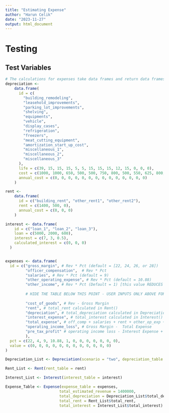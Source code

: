 ```yaml
---
title: "Estimating Expense"
author: "Harun Celik"
date: "2023-11-27"
output: html_document
---
```


# Testing

## Test Variables
```r
# The calculations for expenses take data frames and return data frames
depreciation <-
    data.frame(
      id = c(
        "building_remodeling",
        "leasehold_improvements",
        "parking_lot_improvements",
        "shelving",
        "equipments",
        "vehicle",
        "display_cases",
        "refrigeration",
        "freezers",
        "meat_cutting_equipment",
        "amortization_start_up_cost",
        "miscellaneous_1",
        "miscellaneous_2",
        "miscellaneous_3"
      ),
      life = c(39, 15, 15, 15, 5, 5, 15, 15, 15, 12, 15, 0, 0, 0),
      cost = c(1000, 1000, 650, 500, 500, 750, 800, 500, 550, 625, 800, 0, 0, 0),
      annual_cost = c(0, 0, 0, 0, 0, 0, 0, 0, 0, 0, 0, 0, 0, 0)
    )

rent <-
    data.frame(
      id = c("building_rent", "other_rent1", "other_rent2"),
      rent = c(1400, 500, 0),
      annual_cost = c(0, 0, 0)
    )

interest <- data.frame(
    id = c("loan_1", "loan_2", "loan_3"),
    loan = c(5000, 2000, 600),
    interest = c(7, 3, 0.5),
    calculated_interest = c(0, 0, 0)
  )


expenses <- data.frame(
  id = c("gross_margin", # Rev * Pct (default = [22, 24, 26, or 28])
         "officer_compensation",  # Rev * Pct
         "salaries", # Rev * Pct (default = 9)
         "other_operating_expense", # Rev * Pct (default = 10.88)
         "other_income", # Rev * Pct (Default = 1) [this value REDUCES expense]
         
         # HIDE THE TABLE BELOW THIS POINT - USER INPUTS ONLY ABOVE FOR `PCT` COLUMN #
         
         "cost_of_goods", # Rev - Gross Margin 
         "rent", # total_rent calculated in Rent()
         "depreciation", # total_depreciation calculated in Depreciation()
         "interest_expense", # total_interest calculated in Interest()
         "total_expense", # off_comp + salaries + rent + other_op_exp + depreciation
         "operating_income_loss", # Gross Margin -  Total Expense
         "pre_tax_profit" # operating income loss - Interest Expense + Other Income
         ),
  pct = c(22, 4, 9, 10.88, 1, 0, 0, 0, 0, 0, 0, 0),
  value = c(0, 0, 0, 0, 0, 0, 0, 0, 0, 0, 0, 0)
)
```

```r
Depreciation_List <- Depreciation(scenario = "two", depreciation_table = depreciation)

Rent_List <- Rent(rent_table = rent)

Interest_List <- Interest(interest_table = interest)

Expense_Table <- Expense(expense_table = expenses, 
                        total_estimated_revenue = 1400000,
                        total_depreciation = Depreciation_List$total_depreciation, 
                        total_rent = Rent_List$total_rent,
                        total_interest = Interest_List$total_interest)
```





